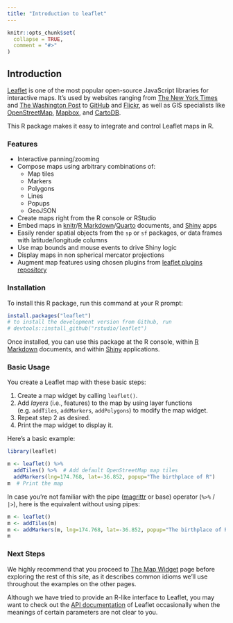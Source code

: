 ```yaml
---
title: "Introduction to leaflet"
---
```


```r
knitr::opts_chunk$set(
  collapse = TRUE,
  comment = "#>"
)
```

## Introduction

[Leaflet](https://leafletjs.com) is one of the most popular open-source JavaScript libraries for interactive maps. It's used by websites ranging from [The New York Times](https://www.nytimes.com/projects/elections/2013/nyc-primary/mayor/map.html) and [The Washington Post](https://www.washingtonpost.com/sf/local/2013/11/09/washington-a-world-apart/) to [GitHub](https://github.blog/2013-06-13-there-s-a-map-for-that/) and [Flickr](https://www.flickr.com/map), as well as GIS specialists like [OpenStreetMap](https://www.openstreetmap.org/), [Mapbox](https://www.mapbox.com/), and [CartoDB](https://carto.com/).

This R package makes it easy to integrate and control Leaflet maps in R.

### Features

* Interactive panning/zooming
* Compose maps using arbitrary combinations of:
    * Map tiles
    * Markers
    * Polygons
    * Lines
    * Popups
    * GeoJSON
* Create maps right from the R console or RStudio
* Embed maps in [knitr](https://yihui.org/knitr/)/[R Markdown](https://rmarkdown.rstudio.com/)/[Quarto](https://quarto.org) documents, and [Shiny](https://shiny.posit.co/) apps
* Easily render spatial objects from the `sp` or `sf` packages, or data frames with latitude/longitude columns
* Use map bounds and mouse events to drive Shiny logic
* Display maps in non spherical mercator projections
* Augment map features using chosen plugins from [leaflet plugins repository](https://leafletjs.com/plugins)

### Installation

To install this R package, run this command at your R prompt:

```r
install.packages("leaflet")
# to install the development version from Github, run
# devtools::install_github("rstudio/leaflet")
```

Once installed, you can use this package at the R console, within [R Markdown](https://rmarkdown.rstudio.com/) documents, and within [Shiny](https://shiny.posit.co/) applications.

### Basic Usage

You create a Leaflet map with these basic steps:

1. Create a map widget by calling `leaflet()`.
2. Add _layers_ (i.e., features) to the map by using layer functions (e.g. `addTiles`, `addMarkers`, `addPolygons`) to modify the map widget.
3. Repeat step 2 as desired.
4. Print the map widget to display it.

Here's a basic example:

```r
library(leaflet)

m <- leaflet() %>%
  addTiles() %>%  # Add default OpenStreetMap map tiles
  addMarkers(lng=174.768, lat=-36.852, popup="The birthplace of R")
m  # Print the map
```

In case you're not familiar with the pipe ([magrittr](https://github.com/tidyverse/magrittr) or base) operator (`%>%` / `|>`), here is the equivalent without using pipes:

```r
m <- leaflet()
m <- addTiles(m)
m <- addMarkers(m, lng=174.768, lat=-36.852, popup="The birthplace of R")
m
```

### Next Steps

We highly recommend that you proceed to [The Map Widget](widget.html) page before exploring the rest of this site, as it describes common idioms we'll use throughout the examples on the other pages.

Although we have tried to provide an R-like interface to Leaflet, you may want to check out the [API documentation](https://leafletjs.com/reference.html) of Leaflet occasionally when the meanings of certain parameters are not clear to you.
